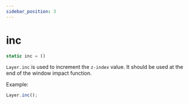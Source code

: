 ```yaml
---
sidebar_position: 3
---
```

# inc

```js
static inc = ()
```

`Layer.inc` is used to increment the `z-index` value. It should be used at the end of the window impact function.

Example:
```js
Layer.inc();
```